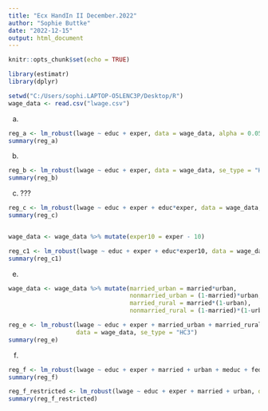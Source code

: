 ```yaml
---
title: "Ecx HandIn II December.2022"
author: "Sophie Buttke"
date: "2022-12-15"
output: html_document
---
```


```r
knitr::opts_chunk$set(echo = TRUE)
```


```r
library(estimatr)
library(dplyr)

setwd("C:/Users/sophi.LAPTOP-O5LENC3P/Desktop/R")
wage_data <- read.csv("lwage.csv")
```
a)
```r
reg_a <- lm_robust(lwage ~ educ + exper, data = wage_data, alpha = 0.05)
summary(reg_a)
```

b)
```r
reg_b <- lm_robust(lwage ~ educ + exper, data = wage_data, se_type = "HC3")
summary(reg_b)
```

c) ???
```r
reg_c <- lm_robust(lwage ~ educ + exper + educ*exper, data = wage_data, se_type = "HC3")
summary(reg_c)


wage_data <- wage_data %>% mutate(exper10 = exper - 10)

reg_c1 <- lm_robust(lwage ~ educ + exper + educ*exper10, data = wage_data, se_type = "HC3")
summary(reg_c1)
```

e)
```r
wage_data <- wage_data %>% mutate(married_urban = married*urban,
                                  nonmarried_urban = (1-married)*urban,
                                  married_rural = married*(1-urban),
                                  nonmarried_rural = (1-married)*(1-urban))

reg_e <- lm_robust(lwage ~ educ + exper + married_urban + married_rural + nonmarried_rural,
                   data = wage_data, se_type = "HC3")
summary(reg_e)
```

f)
```r
reg_f <- lm_robust(lwage ~ educ + exper + married + urban + meduc + feduc, data = wage_data, se_type = "HC3")
summary(reg_f)

reg_f_restricted <- lm_robust(lwage ~ educ + exper + married + urban, data = wage_data, se_type = "HC3")
summary(reg_f_restricted)
```